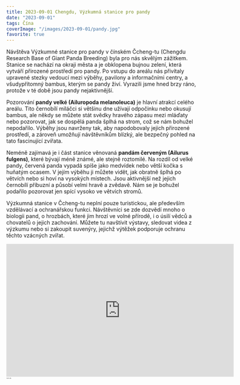 ```yaml
---
title: 2023-09-01 Chengdu, Výzkumná stanice pro pandy
date: "2023-09-01"
tags: Čína
coverImage: "/images/2023-09-01/pandy.jpg"
favorite: true
---
```


Návštěva Výzkumné stanice pro pandy v čínském Čcheng-tu (Chengdu Research Base of Giant Panda Breeding) byla pro nás skvělým zážitkem. Stanice se nachází na okraji města a je obklopena bujnou zelení, která vytváří přirozené prostředí pro pandy. Po vstupu do areálu nás přivítaly upravené stezky vedoucí mezi výběhy, pavilony a informačními centry, a všudypřítomný bambus, kterým se pandy živí. Vyrazili jsme hned brzy ráno, protože v té době jsou pandy nejaktivnější.

Pozorování <strong>pandy velké (Ailuropoda melanoleuca)</strong> je hlavní atrakcí celého areálu. Tito černobílí miláčci si většinu dne užívají odpočinku nebo okusují bambus, ale někdy se můžete stát svědky hravého zápasu mezi mláďaty nebo pozorovat, jak se dospělá panda šplhá na strom, což se nám bohužel nepodařilo. Výběhy jsou navrženy tak, aby napodobovaly jejich přirozené prostředí, a zároveň umožňují návštěvníkům blízký, ale bezpečný pohled na tato fascinující zvířata.

Neméně zajímavá je i část stanice věnovaná <strong>pandám červeným (Ailurus fulgens)</strong>, které bývají méně známé, ale stejně roztomilé. Na rozdíl od velké pandy, červená panda vypadá spíše jako medvídek nebo větší kočka s huňatým ocasem. V jejím výběhu ji můžete vidět, jak obratně šplhá po větvích nebo si hoví na vysokých místech. Jsou aktivnější než jejich černobílí příbuzní a působí velmi hravě a zvědavě. Nám se je bohužel podařilo pozorovat jen spící vysoko ve větvích stromů.

Výzkumná stanice v Čcheng-tu neplní pouze turistickou, ale především vzdělávací a ochranářskou funkci. Návštěvníci se zde dozvědí mnoho o biologii pand, o hrozbách, které jim hrozí ve volné přírodě, i o úsilí vědců a chovatelů o jejich zachování. Můžete tu navštívit výstavy, sledovat videa z výzkumu nebo si zakoupit suvenýry, jejichž výtěžek podporuje ochranu těchto vzácných zvířat.

<div class="flex justify-center pb-2">
  <iframe
    width="600"
    height="350"
    src="https://www.youtube.com/embed/VPebc_4RO-M?si=Fn7e-PC_wi_6CH-3"
    frameborder="0"
    allow="accelerometer; autoplay; clipboard-write; encrypted-media; gyroscope; picture-in-picture"
    allowfullscreen
  ></iframe>
</div>
```


